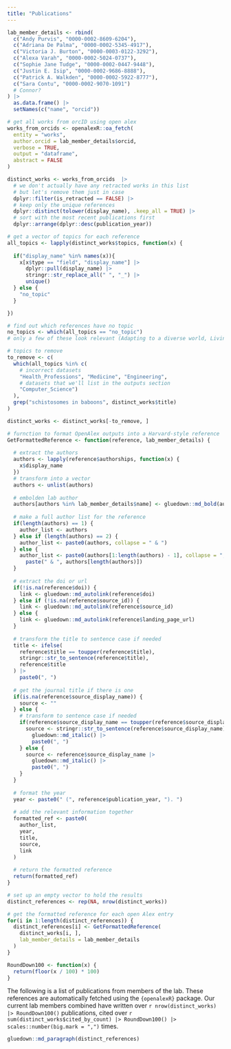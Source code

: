 ```yaml
---
title: "Publications"
---
```


```r

lab_member_details <- rbind(
  c("Andy Purvis", "0000-0002-8609-6204"),
  c("Adriana De Palma", "0000-0002-5345-4917"),
  c("Victoria J. Burton", "0000-0003-0122-3292"),
  c("Alexa Varah", "0000-0002-5024-0737"),
  c("Sophie Jane Tudge", "0000-0002-0447-9448"),
  c("Justin E. Isip", "0000-0002-9686-8888"),
  c("Patrick A. Walkden", "0000-0002-5922-8777"),
  c("Sara Contu", "0000-0002-9070-1091")
  # Connor?
) |>
  as.data.frame() |>
  setNames(c("name", "orcid"))

# get all works from orcID using open alex
works_from_orcids <- openalexR::oa_fetch(
  entity = "works",
  author.orcid = lab_member_details$orcid,
  verbose = TRUE,
  output = "dataframe",
  abstract = FALSE
)

distinct_works <- works_from_orcids  |>
  # we don't actually have any retracted works in this list
  # but let's remove them just in case
  dplyr::filter(is_retracted == FALSE) |>
  # keep only the unique references
  dplyr::distinct(tolower(display_name), .keep_all = TRUE) |>
  # sort with the most recent publications first
  dplyr::arrange(dplyr::desc(publication_year))
```
```r

# get a vector of topics for each reference
all_topics <- lapply(distinct_works$topics, function(x) {
  
  if("display_name" %in% names(x)){
    x[x$type == "field", "display_name"] |>
      dplyr::pull(display_name) |>
      stringr::str_replace_all(" ", "_") |>
      unique()
  } else {
    "no_topic"
  }

})

# find out which references have no topic
no_topics <- which(all_topics == "no_topic")
# only a few of these look relevant (Adapting to a diverse world, Living Planet Report 2018: Aiming Higher and Chapter 2.2 Status and Trends –Nature)

# topics to remove
to_remove <- c(
  which(all_topics %in% c(  
    # incorrect datasets
    "Health_Professions", "Medicine", "Engineering",
    # datasets that we'll list in the outputs section
    "Computer_Science")
  ), 
  grep("schistosomes in baboons", distinct_works$title)
)

distinct_works <- distinct_works[-to_remove, ]

```



```r

# furnction to format OpenAlex outputs into a Harvard-style reference
GetFormattedReference <- function(reference, lab_member_details) {
  
  # extract the authors
  authors <- lapply(reference$authorships, function(x) {
    x$display_name
  })
  # transform into a vector
  authors <- unlist(authors)
  
  # embolden lab author
  authors[authors %in% lab_member_details$name] <- gluedown::md_bold(authors[authors %in% lab_member_details$name])
  
  # make a full author list for the reference
  if(length(authors) == 1) {
    author_list <- authors
  } else if (length(authors) == 2) {
    author_list <- paste0(authors, collapse = " & ")
  } else {
    author_list <- paste0(authors[1:length(authors) - 1], collapse = ", ") |>
      paste(" & ", authors[length(authors)])
  }
  
  # extract the doi or url
  if(!is.na(reference$doi)) {
    link <- gluedown::md_autolink(reference$doi)
  } else if (!is.na(reference$source_id)) {
    link <- gluedown::md_autolink(reference$source_id)
  } else {
    link <- gluedown::md_autolink(reference$landing_page_url)
  }
  
  # transform the title to sentence case if needed
  title <- ifelse(
    reference$title == toupper(reference$title),
    stringr::str_to_sentence(reference$title),
    reference$title
  ) |>
    paste0(", ")
  
  # get the journal title if there is one
  if(is.na(reference$source_display_name)) {
    source <- ""
  } else {
    # transform to sentence case if needed
    if(reference$source_display_name == toupper(reference$source_display_name)) {
      source <- stringr::str_to_sentence(reference$source_display_name) |>
        gluedown::md_italic() |>
        paste0(", ")
    } else {
      source <- reference$source_display_name |>
        gluedown::md_italic() |>
        paste0(", ")
    }
  }
  
  # format the year
  year <- paste0(" (", reference$publication_year, "). ")
  
  # add the relevant information together
  formatted_ref <- paste0(
    author_list,
    year,
    title,
    source,
    link
  )
  
  # return the formatted reference
  return(formatted_ref)
}

# set up an empty vector to hold the results
distinct_references <- rep(NA, nrow(distinct_works))

# get the formatted reference for each open Alex entry
for(i in 1:length(distinct_references)) {
  distinct_references[i] <- GetFormattedReference(
    distinct_works[i, ],
    lab_member_details = lab_member_details
  )
}

```


```r
RoundDown100 <- function(x) {
  return(floor(x / 100) * 100)
}
```


The following is a list of publications from members of the lab. These references are automatically fetched using the `{openalexR}` package. Our current lab members combined have written over `r nrow(distinct_works) |> RoundDown100()` publications, cited over `r sum(distinct_works$cited_by_count) |> RoundDown100() |> scales::number(big.mark = ",")` times.

```r
gluedown::md_paragraph(distinct_references)
```

